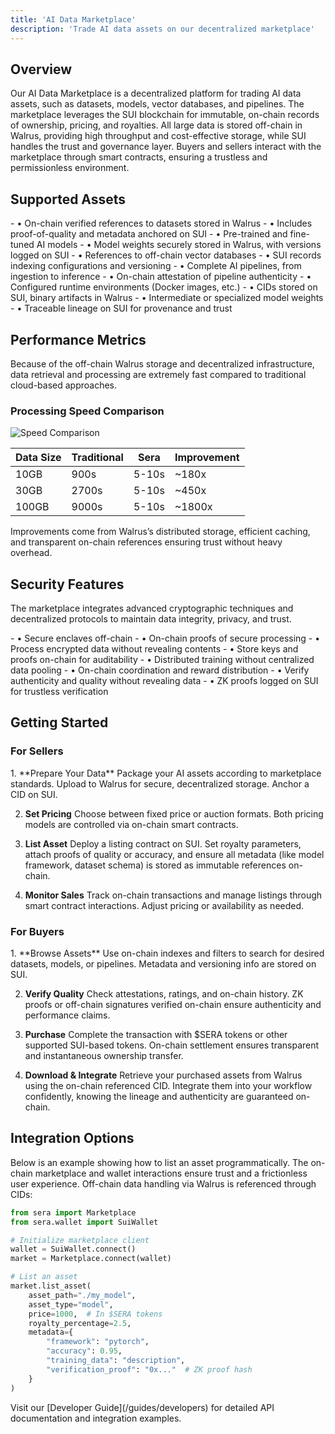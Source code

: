 ```yaml
---
title: 'AI Data Marketplace'
description: 'Trade AI data assets on our decentralized marketplace'
---
```


## Overview

Our AI Data Marketplace is a decentralized platform for trading AI data assets, such as datasets, models, vector databases, and pipelines. The marketplace leverages the SUI blockchain for immutable, on-chain records of ownership, pricing, and royalties. All large data is stored off-chain in Walrus, providing high throughput and cost-effective storage, while SUI handles the trust and governance layer. Buyers and sellers interact with the marketplace through smart contracts, ensuring a trustless and permissionless environment.

## Supported Assets

<CardGroup cols={3}>
  <Card title="Datasets" icon="database">
    - • On-chain verified references to datasets stored in Walrus
    - • Includes proof-of-quality and metadata anchored on SUI
  </Card>
  <Card title="Models" icon="brain">
    - • Pre-trained and fine-tuned AI models
    - • Model weights securely stored in Walrus, with versions logged on SUI
  </Card>
  <Card title="Vector DBs" icon="vector-square">
    - • References to off-chain vector databases
    - • SUI records indexing configurations and versioning
  </Card>
  <Card title="Pipelines" icon="diagram-project">
    - • Complete AI pipelines, from ingestion to inference
    - • On-chain attestation of pipeline authenticity
  </Card>
  <Card title="Environments" icon="microchip">
    - • Configured runtime environments (Docker images, etc.)
    - • CIDs stored on SUI, binary artifacts in Walrus
  </Card>
  <Card title="Weights" icon="scale-balanced">
    - • Intermediate or specialized model weights
    - • Traceable lineage on SUI for provenance and trust
  </Card>
</CardGroup>

## Performance Metrics

Because of the off-chain Walrus storage and decentralized infrastructure, data retrieval and processing are extremely fast compared to traditional cloud-based approaches.

### Processing Speed Comparison

<Frame>
  <img src="/images/speed-comparison.png" alt="Speed Comparison" />
</Frame>

| Data Size | Traditional | Sera    | Improvement |
|-----------|-------------|---------|-------------|
| 10GB      | 900s       | 5-10s   | ~180x       |
| 30GB      | 2700s      | 5-10s   | ~450x       |
| 100GB     | 9000s      | 5-10s   | ~1800x      |

Improvements come from Walrus’s distributed storage, efficient caching, and transparent on-chain references ensuring trust without heavy overhead.

## Security Features

The marketplace integrates advanced cryptographic techniques and decentralized protocols to maintain data integrity, privacy, and trust.

<CardGroup cols={2}>
  <Card title="Trusted Execution" icon="shield-check">
    - • Secure enclaves off-chain
    - • On-chain proofs of secure processing
  </Card>
  <Card title="Homomorphic Encryption" icon="lock">
    - • Process encrypted data without revealing contents
    - • Store keys and proofs on-chain for auditability
  </Card>
  <Card title="Federated Learning" icon="network-wired">
    - • Distributed training without centralized data pooling
    - • On-chain coordination and reward distribution
  </Card>
  <Card title="Zero-Knowledge Proofs" icon="user-secret">
    - • Verify authenticity and quality without revealing data
    - • ZK proofs logged on SUI for trustless verification
  </Card>
</CardGroup>

## Getting Started

### For Sellers

<Steps>
  1. **Prepare Your Data**
     Package your AI assets according to marketplace standards. Upload to Walrus for secure, decentralized storage. Anchor a CID on SUI.

  2. **Set Pricing**
     Choose between fixed price or auction formats. Both pricing models are controlled via on-chain smart contracts.

  3. **List Asset**
     Deploy a listing contract on SUI. Set royalty parameters, attach proofs of quality or accuracy, and ensure all metadata (like model framework, dataset schema) is stored as immutable references on-chain.

  4. **Monitor Sales**
     Track on-chain transactions and manage listings through smart contract interactions. Adjust pricing or availability as needed.
</Steps>

### For Buyers

<Steps>
  1. **Browse Assets**
     Use on-chain indexes and filters to search for desired datasets, models, or pipelines. Metadata and versioning info are stored on SUI.

  2. **Verify Quality**
     Check attestations, ratings, and on-chain history. ZK proofs or off-chain signatures verified on-chain ensure authenticity and performance claims.

  3. **Purchase**
     Complete the transaction with $SERA tokens or other supported SUI-based tokens. On-chain settlement ensures transparent and instantaneous ownership transfer.

  4. **Download & Integrate**
     Retrieve your purchased assets from Walrus using the on-chain referenced CID. Integrate them into your workflow confidently, knowing the lineage and authenticity are guaranteed on-chain.
</Steps>

## Integration Options

Below is an example showing how to list an asset programmatically. The on-chain marketplace and wallet interactions ensure trust and a frictionless user experience. Off-chain data handling via Walrus is referenced through CIDs:

```python
from sera import Marketplace
from sera.wallet import SuiWallet

# Initialize marketplace client
wallet = SuiWallet.connect()
market = Marketplace.connect(wallet)

# List an asset
market.list_asset(
    asset_path="./my_model",
    asset_type="model",
    price=1000,  # In $SERA tokens
    royalty_percentage=2.5,
    metadata={
        "framework": "pytorch",
        "accuracy": 0.95,
        "training_data": "description",
        "verification_proof": "0x..."  # ZK proof hash
    }
)
```

<Note>
Visit our [Developer Guide](/guides/developers) for detailed API documentation and integration examples.
</Note> 